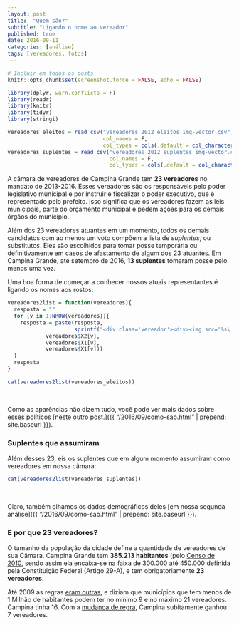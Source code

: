 ```yaml
---
layout: post
title:  "Quem são?"
subtitle: "Ligando o nome ao vereador"
published: true
date: 2016-09-11
categories: [análise]
tags: [vereadores, fotos]
---
```


```r
# Incluir em todos os posts
knitr::opts_chunk$set(screenshot.force = FALSE, echo = FALSE)
```


```r
library(dplyr, warn.conflicts = F)
library(readr)
library(knitr)
library(tidyr)
library(stringi)

vereadores_eleitos = read_csv("vereadores_2012_eleitos_img-vector.csv", 
                              col_names = F, 
                              col_types = cols(.default = col_character()))
vereadores_suplentes = read_csv("vereadores_2012_suplentes_img-vector.csv", 
                                col_names = F,
                                col_types = cols(.default = col_character()))

```

A câmara de vereadores de Campina Grande tem **23 vereadores** no mandato de 2013-2016. Esses vereadores são os responsáveis pelo poder legislativo municipal e por instruir e fiscalizar o poder executivo, que é representado pelo prefeito. Isso significa que os vereadores fazem as leis municipais, parte do orçamento municipal e pedem ações para os demais órgãos do município. 

Além dos 23 vereadores atuantes em um momento, todos os demais candidatos com ao menos um voto compõem a lista de *suplentes*, ou substitutos. Eles são escolhidos para tomar posse temporária ou definitivamente em casos de afastamento de algum dos 23 atuantes. Em Campina Grande, até setembro de 2016, **13 suplentes** tomaram posse pelo menos uma vez.

Uma boa forma de começar a conhecer nossos atuais representantes é ligando os nomes aos rostos:
 
```r
vereadores2list = function(vereadores){
  resposta = ""
  for (v in 1:NROW(vereadores)){
    resposta = paste(resposta, 
                     sprintf("<div class='vereador'><div><img src='%s\' alt = '%s' width='100%%'/></div><p>%s</p></div>",
            vereadores$X2[v],
            vereadores$X1[v],
            vereadores$X1[v]))
  }
  resposta
}

cat(vereadores2list(vereadores_eleitos))
```

<br style="clear: left;"/>

Como as aparências não dizem tudo, você pode ver mais dados sobre esses políticos [neste outro post.]({{ "/2016/09/como-sao.html" | prepend: site.baseurl }}).

### Suplentes que assumiram

Além desses 23, eis os suplentes que em algum momento assumiram como vereadores em nossa câmara:

```r
cat(vereadores2list(vereadores_suplentes))
```

<br style="clear: left;"/>

Claro, também olhamos os dados demográficos deles [em nossa segunda análise]({{ "/2016/09/como-sao.html" | prepend: site.baseurl }}).

### E por que 23 vereadores? 

O tamanho da população da cidade define a quantidade de vereadores de sua Câmara. Campina Grande tem **385.213 habitantes** (pelo [Censo de 2010](http://www.ibge.gov.br/home/estatistica/populacao/censo2010/), sendo assim ela encaixa-se na faixa de 300.000 até 450.000 definida pela Constituição Federal (Artigo 29-A), e tem obrigatoriamente **23 vereadores**.

Até 2009 as regras [eram outras](http://www2.camara.leg.br/documentos-e-pesquisa/publicacoes/estnottec/areas-da-conle/tema6/2010_10930.pdf), e diziam que municípios que tem menos de 1 Milhão de habitantes podem ter no mínimo 9 e no máximo 21 vereadores. Campina tinha 16. Com a [mudança de regra](http://www.planalto.gov.br/ccivil_03/constituicao/emendas/emc/emc58.htm), Campina subitamente ganhou 7 vereadores.

